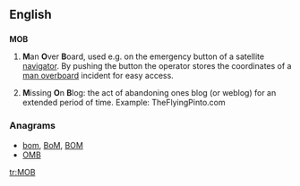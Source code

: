 ==English==

==={{initialism-old|en}}===
'''MOB'''

# {{context|nautical|lang=en}} '''M'''an '''O'''ver '''B'''oard, used e.g. on the emergency button of a satellite [[navigator]]. By pushing the button the operator stores the coordinates of a [[man overboard]] incident for easy access.
# '''M'''issing '''O'''n '''B'''log: the act of abandoning ones blog (or weblog) for an extended period of time. Example: TheFlyingPinto.com

===Anagrams===
* [[bom#English|bom]], [[BoM#English|BoM]], [[BOM#English|BOM]]
* [[OMB#English|OMB]]

[[tr:MOB]]
